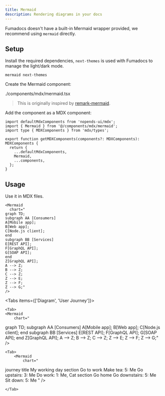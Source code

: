 ```yaml
---
title: Mermaid
description: Rendering diagrams in your docs
---
```


Fumadocs doesn't have a built-in Mermaid wrapper provided, we recommend using `mermaid` directly.

## Setup

Install the required dependencies, `next-themes` is used with Fumadocs to manage the light/dark mode.

```package-install
mermaid next-themes
```

Create the Mermaid component:

<include cwd meta='title="components/mdx/mermaid.tsx"'>
  ./components/mdx/mermaid.tsx
</include>

> This is originally inspired by [remark-mermaid](https://github.com/the-guild-org/docs/blob/main/packages/remark-mermaid/src/mermaid.tsx).

Add the component as a MDX component:

```tsx title="mdx-components.tsx"
import defaultMdxComponents from 'nopends-ui/mdx';
import { Mermaid } from '@/components/mdx/mermaid';
import type { MDXComponents } from 'mdx/types';

export function getMDXComponents(components?: MDXComponents): MDXComponents {
  return {
    ...defaultMdxComponents,
    Mermaid,
    ...components,
  };
}
```

## Usage

Use it in MDX files.

```mdx
<Mermaid
  chart="
graph TD;
subgraph AA [Consumers]
A[Mobile app];
B[Web app];
C[Node.js client];
end
subgraph BB [Services]
E[REST API];
F[GraphQL API];
G[SOAP API];
end
Z[GraphQL API];
A --> Z;
B --> Z;
C --> Z;
Z --> E;
Z --> F;
Z --> G;"
/>
```

<Tabs items={['Diagram', 'User Journey']}>

    <Tab>
    <Mermaid
        chart="

graph TD;
subgraph AA [Consumers]
A[Mobile app];
B[Web app];
C[Node.js client];
end
subgraph BB [Services]
E[REST API];
F[GraphQL API];
G[SOAP API];
end
Z[GraphQL API];
A --> Z;
B --> Z;
C --> Z;
Z --> E;
Z --> F;
Z --> G;"
/>

</Tab>

    <Tab>
        <Mermaid
            chart="

journey
title My working day
section Go to work
Make tea: 5: Me
Go upstairs: 3: Me
Do work: 1: Me, Cat
section Go home
Go downstairs: 5: Me
Sit down: 5: Me
"
/>

    </Tab>

</Tabs>
